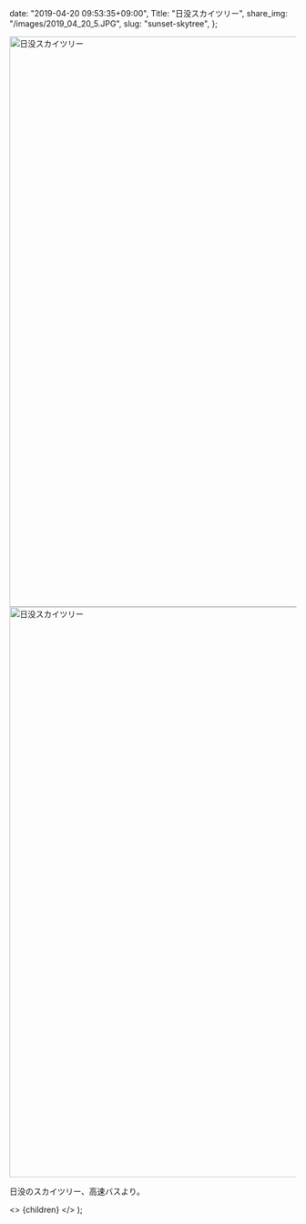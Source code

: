
  date: "2019-04-20 09:53:35+09:00",
  Title: "日没スカイツリー",
  share_img: "/images/2019_04_20_5.JPG",
  slug: "sunset-skytree",
};

<img src="/images/2019_04_20_4.JPG" alt="日没スカイツリー" width="1500" height="1000" />

<img src="/images/2019_04_20_5.JPG" alt="日没スカイツリー" width="1500" height="1000" />

日没のスカイツリー、高速バスより。

  <>
    <Head>
      <title>{meta.Title} | 異郷好実</title>
    </Head>
    <PostLayout meta={meta}>{children}</PostLayout>
  </>
);
